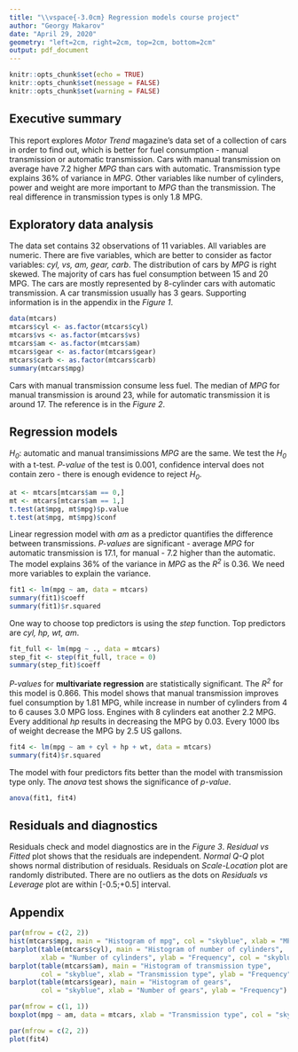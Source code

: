 ```yaml
---
title: "\\vspace{-3.0cm} Regression models course project"
author: "Georgy Makarov"
date: "April 29, 2020"
geometry: "left=2cm, right=2cm, top=2cm, bottom=2cm"
output: pdf_document
---
```


\vspace{-1.5cm}
```r
knitr::opts_chunk$set(echo = TRUE)
knitr::opts_chunk$set(message = FALSE)
knitr::opts_chunk$set(warning = FALSE)
```

## Executive summary

This report explores *Motor Trend* magazine's data set of a collection of cars 
in order to find out, which is better for fuel consumption - manual transmission 
or automatic transmission. Cars with manual transmission on average have 7.2 
higher *MPG* than cars with automatic. Transmission type explains 36% of 
variance in *MPG*. Other variables like number of cylinders, power and weight 
are more important to *MPG* than the transmission. The real difference in 
transmission types is only 1.8 MPG.

## Exploratory data analysis

The data set contains 32 observations of 11 variables. All variables are 
numeric. There are five variables, which are better to consider as factor 
variables: *cyl, vs, am, gear, carb*. The distribution of cars by *MPG* is right 
skewed. The majority of cars has fuel consumption between 15 and 20 MPG. The 
cars are mostly represented by 8-cylinder cars with automatic transmission. A car 
transmission usually has 3 gears. Supporting information is in the appendix in 
the *Figure 1*.

```r
data(mtcars)
mtcars$cyl <- as.factor(mtcars$cyl)
mtcars$vs <- as.factor(mtcars$vs)
mtcars$am <- as.factor(mtcars$am)
mtcars$gear <- as.factor(mtcars$gear)
mtcars$carb <- as.factor(mtcars$carb)
summary(mtcars$mpg)
```

Cars with manual transmission consume less fuel. The median of *MPG* for manual
transmission is around 23, while for automatic transmission it is around 17. The
reference is in the *Figure 2*.

## Regression models

*H~0~*: automatic and manual transimissions *MPG* are the same. We test the *H~0~*
with a t-test. *P-value* of the test is 0.001, confidence interval does not 
contain zero - there is enough evidence to reject *H~0~*.

```r
at <- mtcars[mtcars$am == 0,]
mt <- mtcars[mtcars$am == 1,]
t.test(at$mpg, mt$mpg)$p.value
t.test(at$mpg, mt$mpg)$conf
```

Linear regression model with *am* as a predictor quantifies the difference 
between transmissions. *P-values* are significant - average *MPG* for automatic
transmission is 17.1, for manual - 7.2 higher than the automatic. The model
explains 36% of the variance in *MPG* as the *R^2^* is 0.36. We need more 
variables to explain the variance.

```r
fit1 <- lm(mpg ~ am, data = mtcars)
summary(fit1)$coeff
summary(fit1)$r.squared
```

One way to choose top predictors is using the *step* function. Top predictors 
are *cyl, hp, wt, am*.

```r
fit_full <- lm(mpg ~ ., data = mtcars)
step_fit <- step(fit_full, trace = 0)
summary(step_fit)$coeff
```

*P-values* for **multivariate regression** are statistically significant. The
*R^2^* for this model is 0.866. This model shows that manual transmission improves
fuel consumption by 1.81 MPG, while increase in number of cylinders from 4 to 6
causes 3.0 MPG loss. Engines with 8 cylinders eat another 2.2 MPG. Every 
additional *hp* results in decreasing the MPG by 0.03. Every 1000 lbs of weight 
decrease the MPG by 2.5 US gallons.

```r
fit4 <- lm(mpg ~ am + cyl + hp + wt, data = mtcars)
summary(fit4)$r.squared
```

The model with four predictors fits better than the model with transmission 
type only. The *anova* test shows the significance of *p-value*.

```r
anova(fit1, fit4)
```

## Residuals and diagnostics

Residuals check and model diagnostics are in the *Figure 3*. *Residual vs Fitted* 
plot shows that the residuals are independent. *Normal Q-Q* plot shows normal
distribution of residuals. Residuals on *Scale-Location* plot are randomly 
distributed. There are no outliers as the dots on *Residuals vs Leverage* plot
are within [-0.5;+0.5] interval.

\pagebreak

## Appendix

```r
par(mfrow = c(2, 2))
hist(mtcars$mpg, main = "Histogram of mpg", col = "skyblue", xlab = "MPG")
barplot(table(mtcars$cyl), main = "Histogram of number of cylinders",
        xlab = "Number of cylinders", ylab = "Frequency", col = "skyblue")
barplot(table(mtcars$am), main = "Histogram of transmission type", 
        col = "skyblue", xlab = "Transmission type", ylab = "Frequency")
barplot(table(mtcars$gear), main = "Histogram of gears", 
        col = "skyblue", xlab = "Number of gears", ylab = "Frequency")
```

```r
par(mfrow = c(1, 1))
boxplot(mpg ~ am, data = mtcars, xlab = "Transmission type", col = "skyblue")
```

```r
par(mfrow = c(2, 2))
plot(fit4)
```







